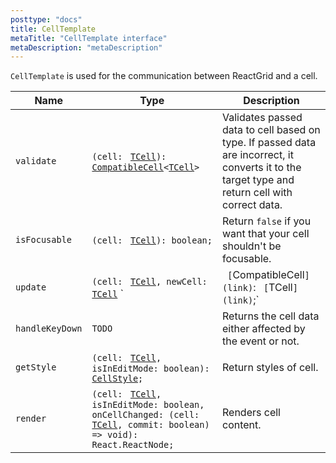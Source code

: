 ```yaml
---
posttype: "docs"
title: CellTemplate
metaTitle: "CellTemplate interface"
metaDescription: "metaDescription"
---
```


`CellTemplate` is used for the communication between ReactGrid and a cell.


| Name            | Type | Description |
|-----------      | ---- | -------------|
| `validate`      | `(cell: ` [`TCell`](link)`): ` [`CompatibleCell`](link)`<`[`TCell`](link)`>`| Validates passed data to cell based on type. If passed data are incorrect, it converts it to the target type and return cell with correct data. |
| `isFocusable`   | `(cell: ` [`TCell`](link)`): boolean;` | Return `false` if you want that your cell shouldn't be focusable. |
| `update`        | `(cell: ` [`TCell`](link)`, newCell: ` [`TCell`](link) ` | ` [`CompatibleCell`](link)`: ` [`TCell`](link)`;`| Updates current cell. If not implemented, cell will be read-only. |
| `handleKeyDown` | `TODO` | Returns the cell data either affected by the event or not. |
| `getStyle`      | `(cell: ` [`TCell`](link)`, isInEditMode: boolean): ` [`CellStyle`](link)`;`| Return styles of cell. |
| `render`        | `(cell: ` [`TCell`](link)`, isInEditMode: boolean, onCellChanged: (cell: ` [`TCell`](link)`, commit: boolean) => void): React.ReactNode;`| Renders cell content.  |
